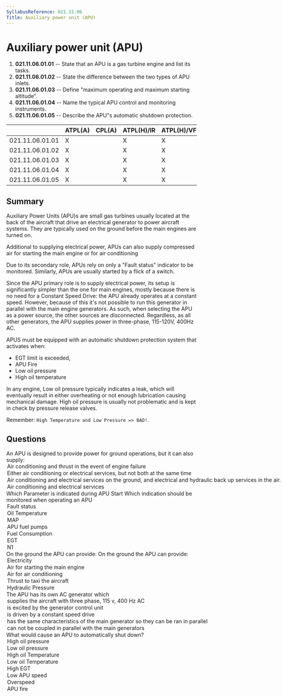 ```yaml
---
SyllabusReference: 021.11.06
Title: Auxiliary power unit (APU)
---
```


# Auxiliary power unit (APU)

1. **021.11.06.01.01** -- State that an APU is a gas turbine engine and list its
   tasks.
2. **021.11.06.01.02** -- State the difference between the two types of APU
   inlets.
3. **021.11.06.01.03** -- Define "maximum operating and maximum starting
   altitude".
4. **021.11.06.01.04** -- Name the typical APU control and monitoring
   instruments.
5. **021.11.06.01.05** -- Describe the APU"s automatic shutdown protection.

|                 | ATPL(A) | CPL(A) | ATPL(H)/IR | ATPL(H)/VFR | CPL(H) | IR  | CBIR(A) |
| --------------- | ------- | ------ | ---------- | ----------- | ------ | --- | ------- |
| 021.11.06.01.01 | X       |        | X          | X           |        |     |         |
| 021.11.06.01.02 | X       |        | X          | X           |        |     |         |
| 021.11.06.01.03 | X       |        | X          | X           |        |     |         |
| 021.11.06.01.04 | X       |        | X          | X           |        |     |         |
| 021.11.06.01.05 | X       |        | X          | X           |        |     |         |

## Summary

Auxiliary Power Units (APU)s are small gas turbines usually located at the back
of the aircraft that drive an electrical generator to power aircraft systems.
They are typically used on the ground before the main engines are turned on.

Additional to supplying electrical power, APUs can also supply compressed air
for starting the main engine or for air conditioning

Due to its secondary role, APUs rely on only a "Fault status" indicator to be
monitored. Similarly, APUs are usually started by a flick of a switch.

Since the APU primary role is to supply electrical power, its setup is
significantly simpler than the one for main engines, mostly because there is no
need for a Constant Speed Drive: the APU already operates at a constant speed.
However, because of this it's not possible to run this generator in parallel
with the main engine generators. As such, when selecting the APU as a power
source, the other sources are disconnected. Regardless, as all other generators,
the APU supplies power in three-phase, 115-120V, 400Hz AC.

APUS must be equipped with an automatic shutdown protection system that
activates when:

- EGT limit is exceeded,
- APU Fire
- Low oil pressure
- High oil temperature

In any engine, Low oil pressure typically indicates a leak, which will
eventually result in either overheating or not enough lubrication causing
mechanical damage. High oil pressure is usually not problematic and is kept in
check by pressure release valves.

Remember: `High Temperature and Low Pressure => BAD!`.

## Questions

<Question id="e4z5COhd" lo="021.11.06.01.01">
  <Text variant="oneCorrect">
    An APU is designed to provide power for ground operations, but it can also
    supply:
  </Text>
  <Option id="e4z5COhd-1" why="The APU cannot supply thrust">
    Air conditioning and thrust in the event of engine failure
  </Option>
  <Option id="e4z5COhd-2">
    Either air conditioning or electrical services, but not both at the same
    time
  </Option>
  <Option
    id="e4z5COhd-3"
    why="the APU never provides hydraulic power directly."
  >
    Air conditioning and electrical services on the ground, and electrical and
    hydraulic back up services in the air.
  </Option>
  <Option id="e4z5COhd-4" correct>
    Air conditioning and electrical services
  </Option>
</Question>

<Question id="lnPzcuS6" lo="021.11.06.01.04">
  <Text variant="oneCorrect">
    Which Parameter is indicated during APU Start
  </Text>
  <Text variant="oneCorrect">
    Which indication should be monitored when operating an APU
  </Text>
  <Option id="lnPzcuS6-1" correct>
    Fault status
  </Option>
  <Option id="lnPzcuS6-2">Oil Temperature</Option>
  <Option id="lnPzcuS6-3">MAP</Option>
  <Option id="lnPzcuS6-4">APU fuel pumps</Option>
  <Option id="lnPzcuS6-5">Fuel Consumption</Option>
  <Option id="lnPzcuS6-6">EGT</Option>
  <Option id="lnPzcuS6-7">N1</Option>
</Question>

<Question id="EHaAjkYi" lo="021.11.06.01.01">
  <Text variant="multipleCorrect" select={6}>
    On the ground the APU can provide:
  </Text>
  <Text variant="oneTwo">On the ground the APU can provide:</Text>
  <Option correct id="EHaAjkYi-1">
    Electricity
  </Option>
  <Option correct id="EHaAjkYi-2">
    Air for starting the main engine
  </Option>
  <Option correct id="EHaAjkYi-4">
    Air for air conditioning
  </Option>
  <Option correct id="EHaAjkYi-5">
    Thrust to taxi the aircraft
  </Option>
  <Option id="EHaAjkYi-3">Hydraulic Pressure</Option>
</Question>

<Question id="16cQGeLM" lo="021.11.06.01.01">
  <Text variant="oneCorrect">The APU has its own AC generator which</Text>
  <Option id="16cQGeLM-1" correct>
    supplies the aircraft with three phase, 115 v, 400 Hz AC
  </Option>
  <Option id="16cQGeLM-2">is excited by the generator control unit</Option>
  <Option
    id="16cQGeLM-3"
    why="The APU already operates at a constant speed, so there is no need for a CSD"
  >
    is driven by a constant speed drive
  </Option>
  <Option
    id="16cQGeLM-4"
    why="it is usually not possible to run the APU in parallel with the main generator"
  >
    has the same characteristics of the main generator so they can be ran in
    parallel
  </Option>
  <Option id="16cQGeLM-5" correct>
    can not be coupled in parallel with the main generators
  </Option>
</Question>

<Question id="eYLl1QFi" lo="021.11.06.01.05">
  <Text variant="multipleCorrect" select={6}>
    What would cause an APU to automatically shut down?
  </Text>
  <Option
    id="eYLl1QFi-1"
    why="High oil pressure is prevented by pressure relief valves."
  >
    High oil pressure
  </Option>
  <Option
    correct
    id="eYLl1QFi-2"
    why="Most likely indicates a leak in the oil system, which will lead to damage, or even fire. Remember: High oil Temperature, and Low oil Pressure = Bad"
  >
    Low oil pressure
  </Option>
  <Option
    correct
    id="eYLl1QFi-3"
    why="Remember: High oil Temperature, and Low oil Pressure = Bad"
  >
    High oil Temperature
  </Option>
  <Option
    correct
    id="eYLl1QFi-4"
    why="Low oil temperature is usually not cause for concern. Remember: High oil Temperature, and Low oil Pressure = Bad"
  >
    Low oil Temperature
  </Option>
  <Option
    correct
    id="eYLl1QFi-5"
    why="Indicates over heating, which can lead to damage, or fire"
  >
    High EGT
  </Option>
  <Option id="eYLl1QFi-6" why="Overspeed can cause fatal damage to the APU">
    Low APU speed
  </Option>
  <Option
    correct
    id="eYLl1QFi-7"
    why="Overspeed can cause fatal damage to the APU"
  >
    Overspeed
  </Option>
  <Option
    correct
    id="eYLl1QFi-8"
    why="In general having your aircraft on fire is considered a bad idea"
  >
    APU fire
  </Option>
</Question>
